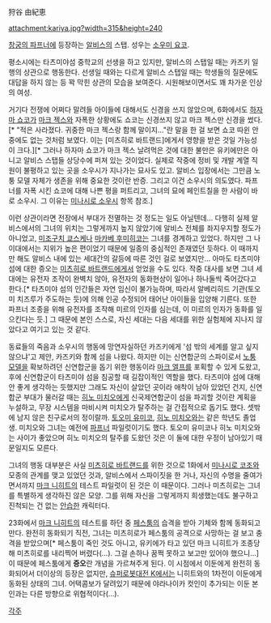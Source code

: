 狩谷 由紀恵

attachment:kariya.jpg?width=315&height=240

[[창궁의 파프너]]에 등장하는 [[알비스]]의 스탭. 성우는 [[소우미 요코]].

평소시에는 타츠미야섬 중학교의 선생을 하고 있지만, 알비스의 스탭일 때는 카즈키 일행의 상관으로 행동한다. 선생일 때와는 다르게 알비스 스탭일 때는 학생들의 질문에도 대답을 하지 않는 등 꽉 막힌 상관의 모습을 보여준다. 시원해보이면서도 꽤 차가운 인상의 여성.

거기다 전쟁에 어쩌다 말려들 아이들에 대해서도 신경을 쓰지 않았으며, 6화에서도 [[하자마 쇼코]]가 [[마크 젝스]]와 자폭한 상황에도 쇼코는 신경쓰지 않고 마크 젝스만 신경을 썼다.[* "적은 사라졌다. 귀중한 마크 젝스랑 함께 말이지…"란 말을 한 걸 보면 쇼코 따윈 안중에도 없는 것처럼 보였다. 이는 [미츠히로 바트랜드]에게서 영향을 받은 것일 가능성이 크다.][* 그러나 하자마 쇼코가 마크 젝스 날려먹은 것에 대한 불만은 유키에만은 아니고 알비스 스탭들 상당수에 퍼져 있는 것이었다. 실제로 작중에 정비 및 개발 계열 직원이 불평하고 있는 곳을 소우시가 지나가는 묘사도 있고. 알비스 입장에서는 그만큼 노퉁 모델 자체가 생존을 위해 중요한 것이란 반증. 그리고 이건 소우시의 의도였다. 파프너를 자폭 시킨 쇼코에 대해 나쁜 평을 퍼트리고, 그녀의 묘에 페인트칠을 한 사람이 바로 소우시. 그 이유는 [[미나시로 소우시]] 항목 참조.]

이런 상관이라면 전장에서 부대가 전멸하는 것 정도는 일도 아닐텐데… 다행히 실제 알비스에서의 그녀의 위치는 그렇게까지 높지 않았기에 알비스 전체를 좌지우지할 정도가 아니었고, [[미조구치 쿄스케]]나 [[마카베 후미히코]]는 그녀를 경계하고 있었다. 하지만 그 나이대에서는 지위가 높은 편이었기 때문에 일종의 중심적인 존재였던 듯하다. 이 때까지만 해도 알비스 내에 있는 세대간의 갈등에 따른 것인 걸로 보였지만… 아마도 타츠미야 섬에 대한 증오는 [[미츠히로 바트랜드]]에게서 얻었을 수도 있다. 작중 대사를 보면 그녀 세대에는 유전자 조작이 완벽치 않아, 유전자의 동화현상이 일어나 하나둘씩 죽어갔다고 한다.[* 타츠미야 섬의 인간들은 자연 임신이 불가능하며, 따라서 알베리히드 기관(토오미 치즈루가 주도하는 듯)에 의해 인공 수정되어 태어난 아이들을 입양해 기른다. 또한 파프너 조종을 위해 유전자를 조작해 미르의 인자를 심는데, 이 미르의 인자가 동화를 일으킨다는 듯.] 그 때문에 본인 스스로, 자신 세대는 다음 세대를 위한 실험체에 지나지 않았다고 여기고 있는 것 같다.

동료들의 죽음과 소우시의 행동에 망연자실하던 카즈키에게 '섬 밖의 세계를 알고 싶지 않으냐'고 제안, 카즈키와 함께 섬을 나왔다. 하지만 이는 신연합군의 스파이로서 [[노퉁 모델]]을 확보하려던 신연합군을 돕기 위한 행동이라 [[마크 엘프]]를 포획할 수 있게 도왔고, 후에 신연합군이 타츠미야 섬을 침공할 때 길잡이적인 역할을 했다.
타츠미야 섬에 대해 안 좋게 생각하는 듯했지만 그래도 자신이 살았던 곳이라 애착이 남아 있었던 건지, 신연합군 부대가 물러갈 때는 [[히노 미치오]]에게 신국제연합군이 섬을 파괴할 것이란 계획을 누설하고, 무장 시스템을 마비시켜 미치오가 탈주하는 걸 간접적으로 돕기도 했다. 셋밖에 남지 않은 친구로서의 정이랄까.
[[토오미 유미코]], [[히노 미치오]]와는 같은 학년도 졸업생. 미치오와 그녀는 예전에 [[파프너]] 파일럿이기도 했다. 토오미 유미코나 히노 미치오와는 사이가 좋았으며 히노 미치오의 탈주를 도왔던 것은 이 둘에 대한 우정이 남아있기 때문일지도 모른다.

그녀의 행동 대부분은 사실 [[미츠히로 바트랜드]]를 위한 것으로 1화에서 [[미나시로 코조]]와 모종의 관계를 맺고 있었던 것과, 알비스에서 스파이짓을 한 거나, 자신의 수명을 줄여가면서까지 [[마크 니히트]]의 테스트 파일럿이 된 것은 이 때문이다.
그러나 미츠히로는 그녀를 특별하게 생각하진 않은 모양. 그를 위해 자신을 그렇게까지 희생했는데도 불구하고 진척되는 건 없는 [[안습]]한 캐릭터다.

23화에서 [[마크 니히트]]의 테스트를 하던 중 [[페스툼]]의 습격을 받아 기체와 함께 동화되고 만다. 완전히 동화되기 직전, 그녀는 미츠히로가 페스툼의 공격으로 사망하는 걸 보고 충격을 받았으며[* 페스툼이 죽인 것도 아니고, 유키에가 타고 있던 마크 니히트가 조종당해 미츠히로를 내리찍어 버렸다(…). 그걸 손하나 꿈쩍 못하고 보고만 있어야 했으니…] 이 때문에 페스툼에게 '''증오'''란 개념을 가르쳐주게 된다. 이 시점에서 이둔에게 완전히 동화되어서 더이상의 등장은 없지만, [[슈퍼로봇대전 K]]에서는 니히트와의 1차전이 이둔에게 동화된 상태의 그녀. 어택콤보가 달려있기 때문에 야라나이카 컷인이 추가되는 이둔 본인과는 다른 방향으로 위협적이다(…).

[[각주]]
